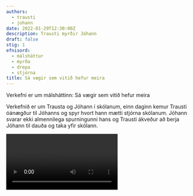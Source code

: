 ```yaml
---
authors:
  - trausti
  - johann
date: 2022-01-29T12:30:00Z
description: Trausti myrðir Jóhann
draft: false
stig: 1
efnisord:
  - málsháttur
  - myrða
  - drepa
  - stjórna
title: Sá vægir sem vitið hefur meira
---
```


Verkefni er um málsháttinn: Sá vægir sem vitið hefur meira

Verkefnið er um Trausta og Jóhann í skólanum, einn daginn kemur Trausti óánægður til Jóhanns og spyr hvort hann mætti stjórna skólanum.
Jóhann svarar ekki almennilega spurningunni hans og Trausti ákveður að berja Jóhann til dauða og taka yfir skólann.

<Video id="EIBzfrV1Q-0" />

Af einhverri ástæðu er vídeóið með **Best** **Movie** merki neðst í hægra horni á því.
